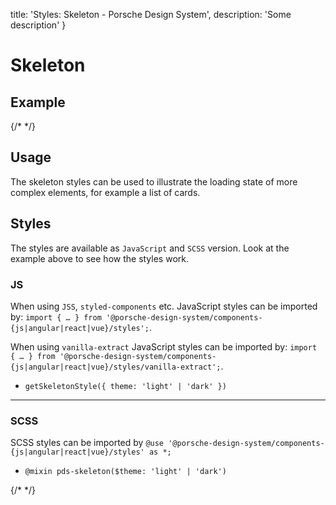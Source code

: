   title: 'Styles: Skeleton - Porsche Design System',
  description: 'Some description'
}

# Skeleton

## Example

{/* <Playground :frameworkMarkup="codeExample" :externalStackBlitzDependencies="['styled-components']"><ExampleStylesSkeleton /></Playground> */}

## Usage

The skeleton styles can be used to illustrate the loading state of more complex elements, for example a list of cards.

## Styles

The styles are available as `JavaScript` and `SCSS` version. Look at the example above to see how the styles work.

### JS

When using `JSS`, `styled-components` etc. JavaScript styles can be imported by:
`import { … } from '@porsche-design-system/components-{js|angular|react|vue}/styles';`.

When using `vanilla-extract` JavaScript styles can be imported by:
`import { … } from '@porsche-design-system/components-{js|angular|react|vue}/styles/vanilla-extract';`.

- `getSkeletonStyle({ theme: 'light' | 'dark' })`

---

### SCSS

SCSS styles can be imported by `@use '@porsche-design-system/components-{js|angular|react|vue}/styles' as *;`

- `@mixin pds-skeleton($theme: 'light' | 'dark')`

{/* <script lang="ts">

  @Component({
  components: {
  ExampleStylesSkeleton
},
})
  codeExample = getStylesSkeletonCodeSamples();

  public mounted(): void {
  adjustSelectedFramework(this.codeExample);
}
}
</script> */}

